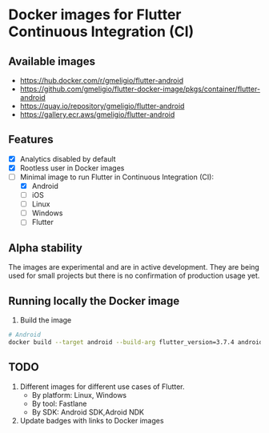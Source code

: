 # Docker images for Flutter Continuous Integration (CI)

## Available images

- https://hub.docker.com/r/gmeligio/flutter-android
- https://github.com/gmeligio/flutter-docker-image/pkgs/container/flutter-android
- https://quay.io/repository/gmeligio/flutter-android
- https://gallery.ecr.aws/gmeligio/flutter-android

## Features

- [x] Analytics disabled by default
- [x] Rootless user in Docker images
- [ ] Minimal image to run Flutter in Continuous Integration (CI):
    - [x] Android
    - [ ] iOS
    - [ ] Linux
    - [ ] Windows
    - [ ] Flutter

## Alpha stability

The images are experimental and are in active development. They are being used for small projects but there is no confirmation of production usage yet.

## Running locally the Docker image

1. Build the image
    
```bash
# Android
docker build --target android --build-arg flutter_version=3.7.4 android_build_tools_version=30.0.3 --build-arg android_platform_versions="28 31 33" -t android-test .
```

## TODO

1. Different images for different use cases of Flutter.
    - By platform: Linux, Windows
    - By tool: Fastlane
    - By SDK: Android SDK,Adroid NDK
1. Update badges with links to Docker images